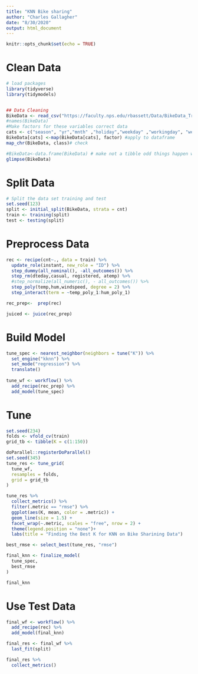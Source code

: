 ```yaml
---
title: "KNN Bike sharing"
author: "Charles Gallagher"
date: "8/30/2020"
output: html_document
---
```


```r
knitr::opts_chunk$set(echo = TRUE)
```
# Clean Data 

```r
# load packages 
library(tidyverse)
library(tidymodels)


## Data Cleaning 
BikeData <- read_csv("https://faculty.nps.edu/rbassett/Data/BikeData_Train.csv") # makes the correct datetime conversion
#names(BikeData)
#Make factors for these variables correct data 
cats <- c("season", "yr","mnth" ,"holiday","weekday" ,"workingday", "weathersit") # make these factors everything else should be good one date the rest numeric 
BikeData[cats] <-map(BikeData[cats], factor) #apply to dataframe
map_chr(BikeData, class)# check 

#BikeData<-data.frame(BikeData) # make not a tibble odd things happen with RMSE function 
glimpse(BikeData)


```


# Split Data

```r

# Split the data set training and test 
set.seed(123)
split <- initial_split(BikeData, strata = cnt)
train <- training(split)
test <- testing(split)

```

# Preprocess Data

```r
rec <- recipe(cnt~., data = train) %>% 
  update_role(instant, new_role = "ID") %>% 
  step_dummy(all_nominal(), -all_outcomes()) %>%
  step_rm(dteday,casual, registered, atemp) %>% 
  #step_normalize(all_numeric(), - all_outcomes()) %>%
  step_poly(temp,hum,windspeed, degree = 2) %>% 
  step_interact(term = ~temp_poly_1:hum_poly_1) 

rec_prep<-  prep(rec)

juiced <- juice(rec_prep)

```



# Build Model

```r
tune_spec <- nearest_neighbor(neighbors = tune("K")) %>%
  set_engine("kknn") %>%
  set_mode("regression") %>% 
  translate()
  
tune_wf <- workflow() %>%
  add_recipe(rec_prep) %>%
  add_model(tune_spec)

```

# Tune 

```r
set.seed(234)
folds <- vfold_cv(train)
grid_tb <- tibble(K = c(1:150))

doParallel::registerDoParallel()
set.seed(345)
tune_res <- tune_grid(
  tune_wf,
  resamples = folds,
  grid = grid_tb
)

tune_res %>% 
  collect_metrics() %>% 
  filter(.metric == "rmse") %>% 
  ggplot(aes(K, mean, color = .metric)) +
  geom_line(size = 1.5) +
  facet_wrap(~.metric, scales = "free", nrow = 2) +
  theme(legend.position = "none")+
  labs(title = "Finding the Best K for KNN on Bike Sharining Data")

```

```r
best_rmse <- select_best(tune_res, "rmse")

final_knn <- finalize_model(
  tune_spec,
  best_rmse
)

final_knn
```
# Use Test Data 

```r
final_wf <- workflow() %>%
  add_recipe(rec) %>%
  add_model(final_knn)
```


```r
final_res <- final_wf %>%
  last_fit(split)

final_res %>%
  collect_metrics()
```
